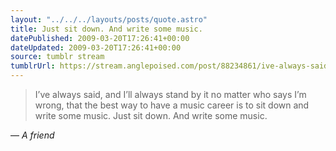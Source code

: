 ```yaml
---
layout: "../../../layouts/posts/quote.astro"
title: Just sit down. And write some music.
datePublished: 2009-03-20T17:26:41+00:00
dateUpdated: 2009-03-20T17:26:41+00:00
source: tumblr stream
tumblrUrl: https://stream.anglepoised.com/post/88234861/ive-always-said-and-ill-always-stand-by-it-no
---
```


> I&rsquo;ve always said, and I&rsquo;ll always stand by it no matter who says I&rsquo;m wrong, that the best way to have a music career is to sit down and write some music. Just sit down. And write some music.

— <cite>A friend</cite>
